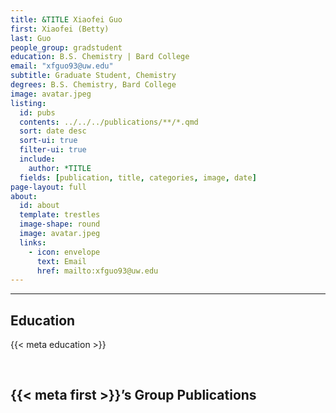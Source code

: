 ```yaml
---
title: &TITLE Xiaofei Guo
first: Xiaofei (Betty)
last: Guo
people_group: gradstudent
education: B.S. Chemistry | Bard College
email: "xfguo93@uw.edu"
subtitle: Graduate Student, Chemistry
degrees: B.S. Chemistry, Bard College
image: avatar.jpeg
listing:
  id: pubs
  contents: ../../../publications/**/*.qmd
  sort: date desc
  sort-ui: true
  filter-ui: true
  include:
    author: *TITLE
  fields: [publication, title, categories, image, date]
page-layout: full
about: 
  id: about
  template: trestles
  image-shape: round
  image: avatar.jpeg
  links:
    - icon: envelope
      text: Email
      href: mailto:xfguo93@uw.edu
---
```


<hr>


:::{#about}



## Education
{{< meta education >}}

<br>

:::

## {{< meta first >}}'s Group Publications

:::{#pubs}
:::
